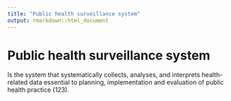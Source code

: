 ```yaml
---
title: "Public health surveillance system"
output: rmarkdown::html_document
---
```


# Public health surveillance system

Is the system that systematically  collects,  analyses, and interprets  health- related data essential to  planning,  implementation and evaluation of public  health practice (123).
